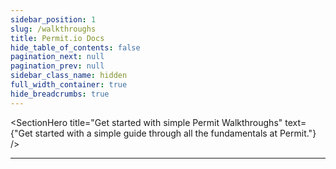```yaml
---
sidebar_position: 1
slug: /walkthroughs
title: Permit.io Docs
hide_table_of_contents: false
pagination_next: null
pagination_prev: null
sidebar_class_name: hidden
full_width_container: true
hide_breadcrumbs: true
---
```



<SectionHero
  title="Get started with simple Permit Walkthroughs"
  text={"Get started with a simple guide through all the fundamentals at Permit."}
/>

<PagePadding>
  <PageVerticalPadding>
    <Container isGrid>
      <DocCardList articleClassName={"col "} items={firstRow} />
      <Hr />
    </Container>
  </PageVerticalPadding>
</PagePadding>
